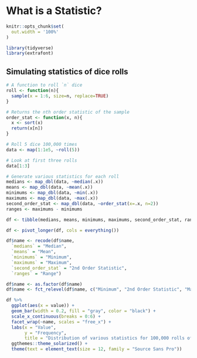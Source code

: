 # What is a Statistic?

```r
knitr::opts_chunk$set(
  out.width = '100%'
)
```

```r
library(tidyverse)
library(extrafont)
```

## Simulating statistics of dice rolls

```r
# A function to roll `n` dice
roll <- function(n){
  sample(x = 1:6, size=n, replace=TRUE)
}

# Returns the nth order statistic of the sample
order_stat <- function(x, n){
  x <- sort(x)
  return(x[n])
}
```

```r
# Roll 5 dice 100,000 times
data <- map(1:1e5, ~roll(5))

# Look at first three rolls
data[1:3]
```

```r
# Generate various statistics for each roll
medians <- map_dbl(data, ~median(.x))
means <- map_dbl(data, ~mean(.x))
minimums <- map_dbl(data, ~min(.x))
maximums <- map_dbl(data, ~max(.x))
second_order_stat <- map_dbl(data, ~order_stat(x=.x, n=2))
ranges <- maximums - minimums
```

```r
df <- tibble(medians, means, minimums, maximums, second_order_stat, ranges)

df <- pivot_longer(df, cols = everything())
```

```r
df$name <- recode(df$name,
  `medians` = "Median",
  `means` = "Mean",
  `minimums` = "Minimum",
  `maximums` = "Maximum",
  `second_order_stat` = "2nd Order Statistic",
  `ranges` = "Range")

df$name <- as.factor(df$name)
df$name <- fct_relevel(df$name, c("Minimum", "2nd Order Statistic", "Maximum", "Range", "Mean", "Median"))

df %>%
  ggplot(aes(x = value)) +
  geom_bar(width = 0.2, fill = "gray", color = "black") +
  scale_x_continuous(breaks = 0:6) +
  facet_wrap(~name, scales = "free_x") +
  labs(x = "Value",
       y = "Frequency",
       title = "Distribution of various statistics for 100,000 rolls of 5 dice") +
  ggthemes::theme_solarized() +
  theme(text = element_text(size = 12, family = "Source Sans Pro"))
```


